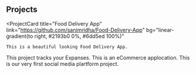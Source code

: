 ## Projects

<ProjectCard
    title="Food Delivery App"
    link="https://github.com/sanimridha/Food-Delivery-App"
    bg="linear-gradient(to right, #2193b0  0%, #6dd5ed 100%)"
>
    This is a beautiful looking Food Delivery App.
</ProjectCard>
<ProjectCard
    title="Expanse Tracker App"
    link="https://github.com/sanimridha/Expanse-Tracker-App"
    bg="linear-gradient(to right, #7b4397  0%, #dc2430 100%)"
>
    This project tracks your Expanses.
</ProjectCard>
<ProjectCard
    title="e-Commerce Mobile App"
    link="https://github.com/sanimridha/Ecommerce-Mobile-App-Android-IOS"
    bg="linear-gradient(to right, #ffd89b 0%, #19547b 100%)"
>
    This is an eCommerce applocation.
</ProjectCard>
<ProjectCard
    title="Nimki"
    link="https://github.com/sanimridha/Nimki"
    bg="linear-gradient(to right, #D4145A 0%, #FBB03B 100%)"
>
    This is our very first social media plartform project.
</ProjectCard>

